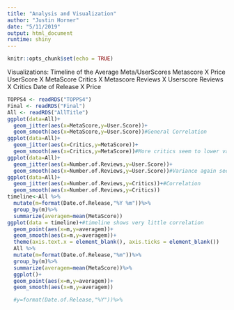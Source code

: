 ```yaml
---
title: "Analysis and Visualization"
author: "Justin Horner"
date: "5/11/2019"
output: html_document
runtime: shiny
---
```


```r
knitr::opts_chunk$set(echo = TRUE)
```
Visualizations:
Timeline of the Average Meta/UserScores
Metascore X Price
UserScore X MetaScore
Critics X Metascore
Reviews X Userscore 
Reviews X Critics 
Date of Release X Price

```r
TOPPS4 <- readRDS("TOPPS4")
Final <- readRDS("Final")
All <- readRDS("AllTitle")
ggplot(data=All)+
  geom_jitter(aes(x=MetaScore,y=User.Score))+
  geom_smooth(aes(x=MetaScore,y=User.Score))#General Correlation
ggplot(data=All)+
  geom_jitter(aes(x=Critics,y=MetaScore))+
  geom_smooth(aes(x=Critics,y=MetaScore))#More critics seem to lower variance of Metascore
ggplot(data=All)+
  geom_jitter(aes(x=Number.of.Reviews,y=User.Score))+
  geom_smooth(aes(x=Number.of.Reviews,y=User.Score))#Variance again seems to lower as more users review
ggplot(data=All)+
  geom_jitter(aes(x=Number.of.Reviews,y=Critics))+#Correlation
  geom_smooth(aes(x=Number.of.Reviews,y=Critics))
timeline<-All %>% 
  mutate(m=format(Date.of.Release,"%Y %m"))%>%
  group_by(m)%>%
  summarize(averagem=mean(MetaScore))
ggplot(data = timeline)+#timeline shows very little correlation
  geom_point(aes(x=m,y=averagem))+
  geom_smooth(aes(x=m,y=averagem))+
  theme(axis.text.x = element_blank(), axis.ticks = element_blank())
  All %>% 
  mutate(m=format(Date.of.Release,"%m"))%>%
  group_by(m)%>%
  summarize(averagem=mean(MetaScore))%>%
  ggplot()+
  geom_point(aes(x=m,y=averagem))+
  geom_smooth(aes(x=m,y=averagem))

  #y=format(Date.of.Release,"%Y"))%>%
```
